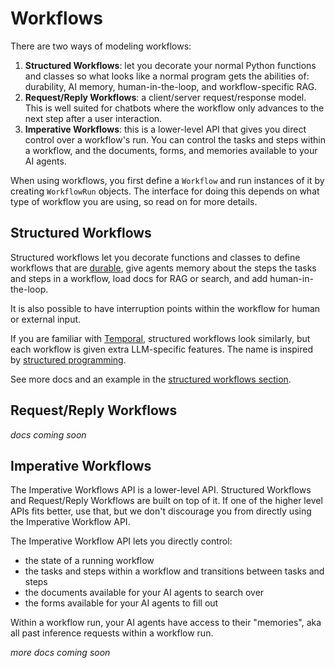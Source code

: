 # Workflows

There are two ways of modeling workflows:

1. **Structured Workflows**: let you decorate your normal Python functions and
   classes so what looks like a normal program gets the abilities of:
   durability, AI memory, human-in-the-loop, and workflow-specific RAG.
2. **Request/Reply Workflows**: a client/server request/response model. This is
   well suited for chatbots where the workflow only advances to the next step
   after a user interaction.
3. **Imperative Workflows**: this is a lower-level API that gives you direct
   control over a workflow's run. You can control the tasks and steps within a
   workflow, and the documents, forms, and memories available to your AI agents.

When using workflows, you first define a `Workflow` and run instances of it by
creating `WorkflowRun` objects. The interface for doing this depends on what
type of workflow you are using, so read on for more details.

## Structured Workflows

Structured workflows let you decorate functions and classes to define workflows
that are [durable][durable], give agents memory about the steps the tasks and
steps in a workflow, load docs for RAG or search, and add human-in-the-loop.

It is also possible to have interruption points within the workflow for human or
external input.

If you are familiar with [Temporal](https://temporal.io/), structured workflows
look similarly, but each workflow is given extra LLM-specific features.  The
name is inspired by [structured programming][structured-programming].

See more docs and an example in the
[structured workflows section](/workflows-and-durability/structured-workflows).


## Request/Reply Workflows

_docs coming soon_


## Imperative Workflows

The Imperative Workflows API is a lower-level API. Structured Workflows and
Request/Reply Workflows are built on top of it. If one of the higher level APIs
fits better, use that, but we don't discourage you from directly using the
Imperative Workflow API.

The Imperative Workflow API lets you directly control:

- the state of a running workflow
- the tasks and steps within a workflow and transitions between tasks and steps
- the documents available for your AI agents to search over
- the forms available for your AI agents to fill out

Within a workflow run, your AI agents have access to their "memories", aka all
past inference requests within a workflow run.

_more docs coming soon_


[durable]: /workflows-and-durability
[structured-programming]: https://en.wikipedia.org/wiki/Structured_programming

